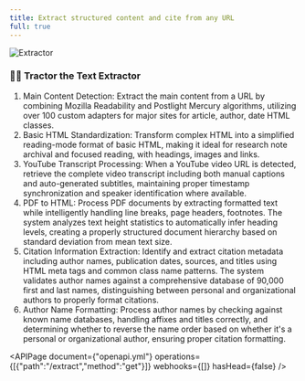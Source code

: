 ```yaml
---
title: Extract structured content and cite from any URL
full: true
---
```


![Extractor](https://i.imgur.com/NUcvBaY.png)

### 🚜📜 Tractor the Text Extractor 
1. Main Content Detection: Extract the main content from a URL by combining 
Mozilla Readability and Postlight Mercury algorithms, utilizing over 100 
custom adapters for major sites for article, author, date HTML classes.
2. Basic HTML Standardization: Transform complex HTML into a simplified 
reading-mode format of basic HTML, making it ideal for research note archival
  and focused reading, with headings, images and links.
3. YouTube Transcript Processing: When a YouTube video URL is detected, 
retrieve the complete video transcript including both manual captions and 
auto-generated subtitles, maintaining proper timestamp synchronization and 
speaker identification where available.
4. PDF to HTML: Process PDF documents by extracting
  formatted text while intelligently handling line breaks, page headers, 
  footnotes. The system analyzes text height statistics to automatically
  infer heading levels, creating a properly structured document hierarchy
  based on standard deviation from mean text size.
5. Citation Information Extraction: Identify and extract citation metadata
  including author names, publication dates, sources, and titles using HTML
  meta tags and common class name patterns. The system validates author names
  against a comprehensive database of 90,000 first and last names, 
distinguishing between personal and organizational authors to properly 
format citations.
6. Author Name Formatting: Process author names by checking against 
known name databases, handling affixes and titles correctly, and determining
  whether to reverse the name order based on whether it's a personal or 
organizational author, ensuring proper citation formatting.




<APIPage document={"openapi.yml"} operations={[{"path":"/extract","method":"get"}]} webhooks={[]} hasHead={false} />